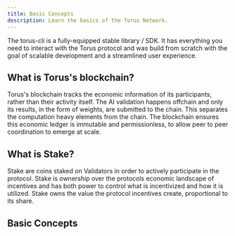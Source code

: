 ```yaml
---
title: Basic Concepts
description: Learn the basics of the Torus Network.
---
```



The torus-cli is a fully-equipped stable library / SDK. It has everything you need to interact with the Torus protocol and was build from scratch with the goal of scalable development and a streamlined user experience.

## What is Torus's blockchain?

Torus's blockchain tracks the economic information of its participants, rather than their activity itself. The AI validation happens offchain and only its results, in the form of weights, are submitted to the chain. This separates the computation heavy elements from the chain. The blockchain ensures this economic ledger is immutable and permissionless, to allow peer to peer coordination to emerge at scale.

## What is Stake?

Stake are coins staked on Validators in order to actively participate in the protocol. Stake is ownership over the protocols economic landscape of incentives and has both power to control what is incentivized and how it is utilized. Stake owns the value the protocol incentives create, proportional to its share.

## Basic Concepts

<CardGrid>
  <LinkCard
    title="Mining basics"
    href="/mining/what-is-mining"
    description="How to mine, create a miner, deploy a miner, register a miner."
  />
  <LinkCard
    title="Validating basics"
    href="/validating/what-is-validating"
    description="How to validate, create a validator, deploy a validator, register a validator."
  />
  <LinkCard
    title="Subnets basics"
    href="/subnets/what-is-a-subnet"
    description="What are subnets, making a subnet, deploying a subnet, subnet parameters, types of subnets."
  />
  <LinkCard
    title="Module basics"
    href="/modules/what-is-a-module"
    description="What are modules, deploying, registering, and connecting to them."
  />
  <LinkCard
    title="Weights basics"
    href="/concepts/weight-system"
    description="What are weights, how do they work, how to set weights."
  />
  <LinkCard
    title="Governance Basics"
    href="/concepts/governance"
    description="Operate on testnet, run a local node, learn network parameters, learn consensus."
  />
</CardGrid>
